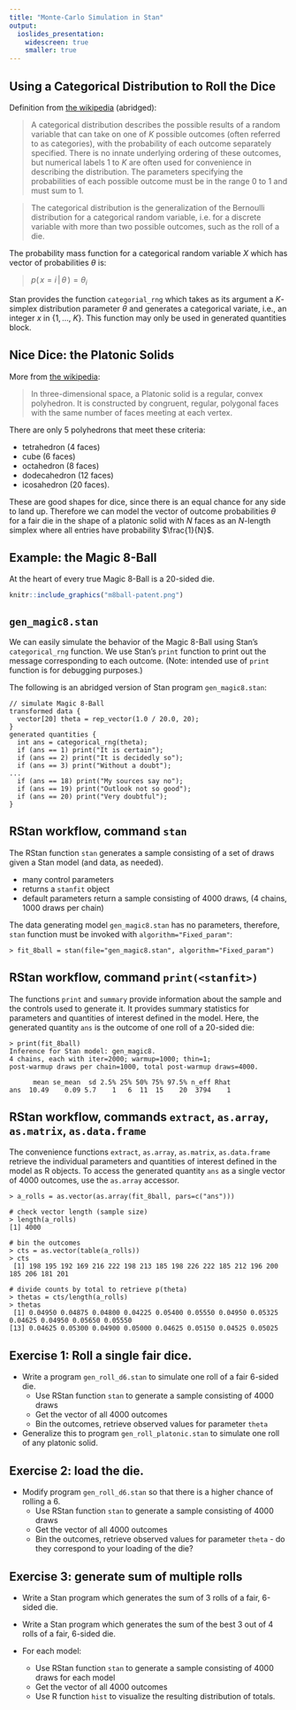 ```yaml
---
title: "Monte-Carlo Simulation in Stan"
output:
  ioslides_presentation:
    widescreen: true
    smaller: true
---
```

## Using a Categorical Distribution to Roll the Dice

Definition from [the wikipedia](https://en.wikipedia.org/wiki/Categorical_distribution) (abridged):

> A categorical distribution describes the possible results of a random variable that can take on one of $K$
> possible outcomes (often referred to as categories),
> with the probability of each outcome separately specified.
> There is no innate underlying ordering of these outcomes,
> but numerical labels $1$ to $K$ are often used for convenience in describing the distribution.
> The parameters specifying the probabilities of each possible outcome must be in the range $0$ to $1$
> and must sum to $1$.

> The categorical distribution is the generalization of the Bernoulli distribution for a categorical random variable,
> i.e. for a discrete variable with more than two possible outcomes, such as the roll of a die. 

The probability mass function for a categorical random variable $X$
which has vector of probabilities $\theta$ is:

> $p(\, x=i \, \vert \, \theta \,) = {\theta}_i$

Stan provides the function `categorial_rng` which
takes as its argument a $K$-simplex distribution parameter $\theta$
and generates a categorical variate,
i.e., an integer $x$ in $\{ 1,\ldots, \ K \}$.
This function may only be used in generated quantities block.

## Nice Dice:  the Platonic Solids

More from [the wikipedia](https://en.wikipedia.org/wiki/Platonic_solid):

> In three-dimensional space, a Platonic solid is a regular, convex polyhedron.
> It is constructed by congruent, regular, polygonal faces
> with the same number of faces meeting at each vertex.

There are only 5 polyhedrons that meet these criteria:

* tetrahedron (4 faces)
* cube (6 faces)
* octahedron (8 faces)
* dodecahedron (12 faces)
* icosahedron (20 faces).

These are good shapes for dice, since there is an equal chance for any side to land up.
Therefore we can model the vector of outcome probabilities $\theta$ for a fair die
in the shape of a platonic solid 
with $N$ faces as an $N$-length simplex where all entries have probability $\frac{1}{N}$.

## Example:  the Magic 8-Ball

At the heart of every true Magic 8-Ball is a 20-sided die.
```r
knitr::include_graphics("m8ball-patent.png")
```

## `gen_magic8.stan`

We can easily simulate the behavior of the Magic 8-Ball using
Stan's `categorical_rng` function.
We use Stan's `print` function to print out the message
corresponding to each outcome.  (Note: intended use of `print` function
is for debugging purposes.)

The following is an abridged version of Stan program `gen_magic8.stan`:

```
// simulate Magic 8-Ball
transformed data {
  vector[20] theta = rep_vector(1.0 / 20.0, 20);
}
generated quantities {
  int ans = categorical_rng(theta);
  if (ans == 1) print("It is certain");
  if (ans == 2) print("It is decidedly so");
  if (ans == 3) print("Without a doubt");
...
  if (ans == 18) print("My sources say no");
  if (ans == 19) print("Outlook not so good");
  if (ans == 20) print("Very doubtful");
}
```

## RStan workflow, command `stan`

The RStan function `stan` generates a sample consisting of a set of draws given a Stan model (and data, as needed).

* many control parameters
* returns a `stanfit` object
* default parameters return a sample consisting of 4000 draws, (4 chains, 1000 draws per chain)

The data generating model `gen_magic8.stan` has no parameters,
therefore, `stan` function must be invoked with `algorithm="Fixed_param"`:
```
> fit_8ball = stan(file="gen_magic8.stan", algorithm="Fixed_param")
```

## RStan workflow, command `print(<stanfit>)`

The functions `print` and `summary` provide information about the sample and the controls used to generate it.
It provides summary statistics for parameters and quantities of interest defined in the model.
Here, the generated quantity `ans` is the outcome of one roll of a 20-sided die:
```
> print(fit_8ball)
Inference for Stan model: gen_magic8.
4 chains, each with iter=2000; warmup=1000; thin=1; 
post-warmup draws per chain=1000, total post-warmup draws=4000.

      mean se_mean  sd 2.5% 25% 50% 75% 97.5% n_eff Rhat
ans  10.49    0.09 5.7    1   6  11  15    20  3794    1
```

## RStan workflow, commands `extract`, `as.array`, `as.matrix`, `as.data.frame`

The convenience functions `extract`, `as.array`, `as.matrix`, `as.data.frame` retrieve
the individual parameters and quantities of interest defined in the model as R objects.
To access the generated quantity `ans` as a single vector of 4000 outcomes, use the `as.array` accessor.
```
> a_rolls = as.vector(as.array(fit_8ball, pars=c("ans")))

# check vector length (sample size)
> length(a_rolls)
[1] 4000

# bin the outcomes
> cts = as.vector(table(a_rolls))
> cts
 [1] 198 195 192 169 216 222 198 213 185 198 226 222 185 212 196 200 185 206 181 201

# divide counts by total to retrieve p(theta)
> thetas = cts/length(a_rolls)
> thetas
 [1] 0.04950 0.04875 0.04800 0.04225 0.05400 0.05550 0.04950 0.05325 0.04625 0.04950 0.05650 0.05550
[13] 0.04625 0.05300 0.04900 0.05000 0.04625 0.05150 0.04525 0.05025
```

## Exercise 1:  Roll a single fair dice.

* Write a program `gen_roll_d6.stan` to simulate one roll of a fair 6-sided die.
	+ Use RStan function `stan` to generate a sample consisting of 4000 draws
	+ Get the vector of all 4000 outcomes
	+ Bin the outcomes, retrieve observed values for parameter `theta`

* Generalize this to program `gen_roll_platonic.stan` to simulate one roll of any platonic solid.

## Exercise 2: load the die.

* Modify program `gen_roll_d6.stan` so that there is a higher chance of rolling a 6.
	+ Use RStan function `stan` to generate a sample consisting of 4000 draws
	+ Get the vector of all 4000 outcomes
	+ Bin the outcomes, retrieve observed values for parameter `theta` - do they correspond to your loading of the die?

## Exercise 3: generate sum of multiple rolls

* Write a Stan program which generates the sum of 3 rolls of a fair, 6-sided die.

* Write a Stan program which generates the sum of the best 3 out of 4 rolls of a fair, 6-sided die.

* For each model:
	+ Use RStan function `stan` to generate a sample consisting of 4000 draws for each model
	+ Get the vector of all 4000 outcomes
	+ Use R function `hist` to visualize the resulting distribution of totals.


